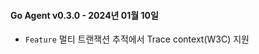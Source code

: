 #### Go Agent v0.3.0 - 2024년 01월 10일

- <code class="Feature">Feature</code> 멀티 트랜잭션 추적에서 Trace context(W3C) 지원

